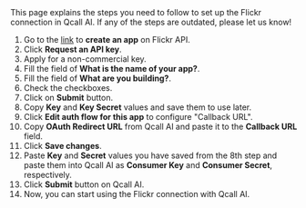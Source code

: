 
<Info>
   This page explains the steps you need to follow to set up the Flickr
   connection in Qcall AI. If any of the steps are outdated, please let us know!
</Info>

1. Go to the [link](https://www.flickr.com/services/apps/create/) to **create an
   app** on Flickr API.
2. Click **Request an API key**.
3. Apply for a non-commercial key.
4. Fill the field of **What is the name of your app?**.
5. Fill the field of **What are you building?**.
6. Check the checkboxes.
7. Click on **Submit** button.
8. Copy **Key** and **Key Secret** values and save them to use later.
9. Click **Edit auth flow for this app** to configure "Callback URL".
10. Copy **OAuth Redirect URL** from Qcall AI and paste it to the **Callback URL** field.
11. Click **Save changes**.
12. Paste **Key** and **Secret** values you have saved from the 8th step and paste them into Qcall AI as **Consumer Key** and **Consumer Secret**, respectively.
13. Click **Submit** button on Qcall AI.
14. Now, you can start using the Flickr connection with Qcall AI.
